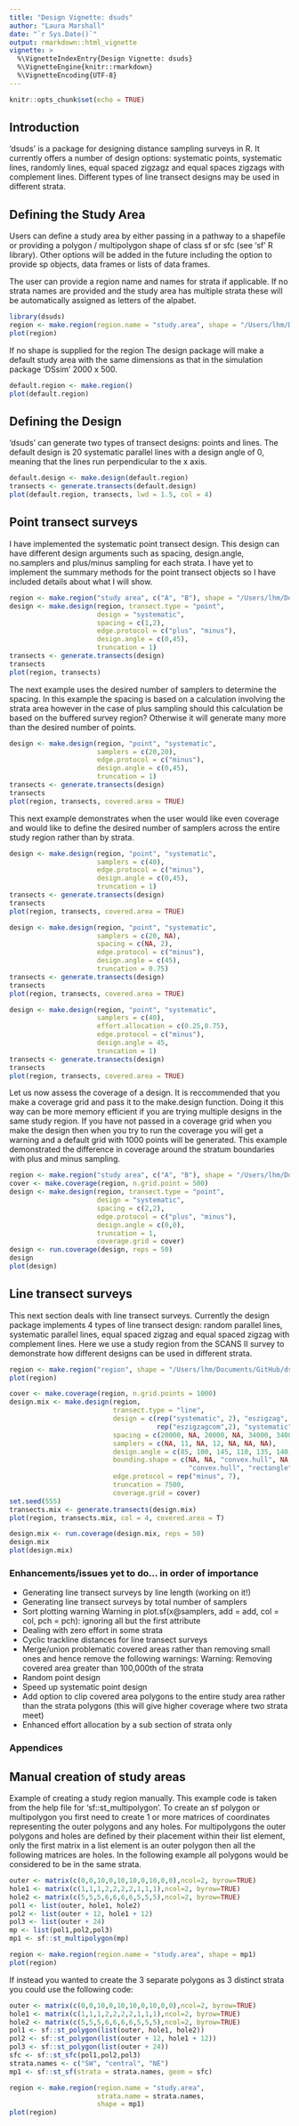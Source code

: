 ```yaml
---
title: "Design Vignette: dsuds"
author: "Laura Marshall"
date: "`r Sys.Date()`"
output: rmarkdown::html_vignette
vignette: >
  %\VignetteIndexEntry{Design Vignette: dsuds}
  %\VignetteEngine{knitr::rmarkdown}
  %\VignetteEncoding{UTF-8}
---
```



```r
knitr::opts_chunk$set(echo = TRUE)
```

## Introduction

'dsuds' is a package for designing distance sampling surveys in R. It currently offers a number of design options: systematic points, systematic lines, randomly lines, equal spaced zigzagz and equal spaces zigzags with complement lines. Different types of line transect designs may be used in different strata.

## Defining the Study Area

Users can define a study area by either passing in a pathway to a shapefile or providing a polygon / multipolygon shape of class sf or sfc (see 'sf' R library). Other options will be added in the future including the option to provide sp objects, data frames or lists of data frames.

The user can provide a region name and names for strata if applicable. If no strata names are provided and the study area has multiple strata these will be automatically assigned as letters of the alpabet.

```r
library(dsuds)
region <- make.region(region.name = "study.area", shape = "/Users/lhm/Documents/GitHub/dsuds/dsuds/inst/extdata/shape/strata.shp")
plot(region)
```


If no shape is supplied for the region The design package will make a default study area with the same dimensions as that in the simulation package 'DSsim' 2000 x 500.

```r
default.region <- make.region()
plot(default.region)
```


\newpage

## Defining the Design

'dsuds' can generate two types of transect designs: points and lines. The default design is 20 systematic parallel lines with a design angle of 0, meaning that the lines run perpendicular to the x axis. 

```r
default.design <- make.design(default.region)
transects <- generate.transects(default.design)
plot(default.region, transects, lwd = 1.5, col = 4)

```

\newpage

## Point transect surveys

I have implemented the systematic point transect design. This design can have different design arguments such as spacing, design.angle, no.samplers and  plus/minus sampling for each strata. I have yet to implement the summary methods for the point transect objects so I have included details about what I will show.

```r

region <- make.region("study area", c("A", "B"), shape = "/Users/lhm/Documents/Work/design package/sf investigations/strata.shp")
design <- make.design(region, transect.type = "point", 
                      design = "systematic", 
                      spacing = c(1,2), 
                      edge.protocol = c("plus", "minus"), 
                      design.angle = c(0,45),
                      truncation = 1)
transects <- generate.transects(design)
transects
plot(region, transects)


```

\newpage

The next example uses the desired number of samplers to determine the spacing. In this example the spacing is based on a calculation involving the strata area however in the case of plus sampling should this calculation be based on the buffered survey region? Otherwise it will generate many more than the desired number of points.

```r

design <- make.design(region, "point", "systematic", 
                      samplers = c(20,20), 
                      edge.protocol = c("minus"), 
                      design.angle = c(0,45),
                      truncation = 1)
transects <- generate.transects(design)
transects
plot(region, transects, covered.area = TRUE)


```

This next example demonstrates when the user would like even coverage and would like to define the desired number of samplers across the entire study region rather than by strata.


```r

design <- make.design(region, "point", "systematic", 
                      samplers = c(40), 
                      edge.protocol = c("minus"),
                      design.angle = c(0,45),
                      truncation = 1)
transects <- generate.transects(design)
transects
plot(region, transects, covered.area = TRUE)


```

```r

design <- make.design(region, "point", "systematic", 
                      samplers = c(20, NA),
                      spacing = c(NA, 2),
                      edge.protocol = c("minus"), 
                      design.angle = c(45),
                      truncation = 0.75)
transects <- generate.transects(design)
transects
plot(region, transects, covered.area = TRUE)


```
```r

design <- make.design(region, "point", "systematic", 
                      samplers = c(40),
                      effort.allocation = c(0.25,0.75),
                      edge.protocol = c("minus"), 
                      design.angle = 45,
                      truncation = 1)
transects <- generate.transects(design)
transects
plot(region, transects, covered.area = TRUE)


```


Let us now assess the coverage of a design. It is reccommended that you make a coverage grid and pass it to the make.design function. Doing it this way can be more memory efficient if you are trying multiple designs in the same study region. If you have not passed in a coverage grid when you make the design then when you try to run the coverage you will get a warning and a default grid with 1000 points will be generated. This example demonstrated the difference in coverage around the stratum boundaries with plus and minus sampling.

```r

region <- make.region("study area", c("A", "B"), shape = "/Users/lhm/Documents/Work/design package/sf investigations/strata.shp")
cover <- make.coverage(region, n.grid.point = 500)
design <- make.design(region, transect.type = "point", 
                      design = "systematic", 
                      spacing = c(2,2), 
                      edge.protocol = c("plus", "minus"), 
                      design.angle = c(0,0),
                      truncation = 1,
                      coverage.grid = cover)
design <- run.coverage(design, reps = 50)
design
plot(design)

```


\newpage

## Line transect surveys

This next section deals with line transect surveys. Currently the design package implements 4 types of line transect design: random parallel lines, systematic parallel lines, equal spaced zigzag and equal spaced zigzag with complement lines. Here we use a study region from the SCANS II survey to demonstrate how different designs can be used in different strata.

```r

region <- make.region("region", shape = "/Users/lhm/Documents/GitHub/dsuds/dsuds/inst/extdata/shape/strata.shp")
plot(region)

```


```r

cover <- make.coverage(region, n.grid.points = 1000)
design.mix <- make.design(region,
                          transect.type = "line",
                          design = c(rep("systematic", 2), "eszigzag", "random", 
                                     rep("eszigzagcom",2), "systematic"),
                          spacing = c(20000, NA, 20000, NA, 34000, 34000, 20000),
                          samplers = c(NA, 11, NA, 12, NA, NA, NA),
                          design.angle = c(85, 100, 145, 110, 135, 140, 150),
                          bounding.shape = c(NA, NA, "convex.hull", NA, 
                                             "convex.hull", "rectangle", NA),
                          edge.protocol = rep("minus", 7),
                          truncation = 7500,
                          coverage.grid = cover)
set.seed(555)
transects.mix <- generate.transects(design.mix)
plot(region, transects.mix, col = 4, covered.area = T)

```

```r

design.mix <- run.coverage(design.mix, reps = 50)
design.mix
plot(design.mix)

```


### Enhancements/issues yet to do... in order of importance

 - Generating line transect surveys by line length (working on it!)
 - Generating line transect surveys by total number of samplers
 - Sort plotting warning Warning in plot.sf(x@samplers, add = add, col = col, pch = pch): ignoring all but the first attribute
 - Dealing with zero effort in some strata
 - Cyclic trackline distances for line transect surveys
 - Merge/union problematic covered areas rather than removing small ones and hence remove the following warnings: Warning: Removing covered area greater than 100,000th of the strata 
 - Random point design
 - Speed up systematic point design
 - Add option to clip covered area polygons to the entire study area rather than the strata polygons (this will give higher coverage where two strata meet)
 - Enhanced effort allocation by a sub section of strata only

### Appendices

## Manual creation of study areas

Example of creating a study region manually. This example code is taken from the help file for 'sf::st_multipolygon'. To create an sf polygon or multipolygon you first need to create 1 or more matrices of coordinates representing the outer polygons and any holes. For multipolygons the outer polygons and holes are defined by their placement within their list element, only the first matrix in a list element is an outer polygon then all the following matrices are holes. In the following example all polygons would be considered to be in the same strata.

```r
outer <- matrix(c(0,0,10,0,10,10,0,10,0,0),ncol=2, byrow=TRUE)
hole1 <- matrix(c(1,1,1,2,2,2,2,1,1,1),ncol=2, byrow=TRUE)
hole2 <- matrix(c(5,5,5,6,6,6,6,5,5,5),ncol=2, byrow=TRUE)
pol1 <- list(outer, hole1, hole2)
pol2 <- list(outer + 12, hole1 + 12)
pol3 <- list(outer + 24)
mp <- list(pol1,pol2,pol3)
mp1 <- sf::st_multipolygon(mp)

region <- make.region(region.name = "study.area", shape = mp1)
plot(region)
```


If instead you wanted to create the 3 separate polygons as 3 distinct strata you could use the following code:

```r
outer <- matrix(c(0,0,10,0,10,10,0,10,0,0),ncol=2, byrow=TRUE)
hole1 <- matrix(c(1,1,1,2,2,2,2,1,1,1),ncol=2, byrow=TRUE)
hole2 <- matrix(c(5,5,5,6,6,6,6,5,5,5),ncol=2, byrow=TRUE)
pol1 <- sf::st_polygon(list(outer, hole1, hole2))
pol2 <- sf::st_polygon(list(outer + 12, hole1 + 12))
pol3 <- sf::st_polygon(list(outer + 24))
sfc <- sf::st_sfc(pol1,pol2,pol3)
strata.names <- c("SW", "central", "NE")
mp1 <- sf::st_sf(strata = strata.names, geom = sfc)

region <- make.region(region.name = "study.area", 
                      strata.name = strata.names, 
                      shape = mp1)
plot(region)
```



